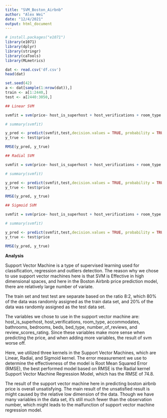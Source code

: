 ```yaml
---
title: "SVM_Boston_Airbnb"
author: "Alex Wei"
date: "12/4/2021"
output: html_document
---
```


```r
# install.packages("e1071")
library(e1071)
library(dplyr)
library(stringr)
library(caTools)
library(MLmetrics)
```

```r
dat <- read.csv('df.csv')
head(dat)
```

```r
set.seed(42)
a <- dat[sample(1:nrow(dat)),]
train <- a[1:2440,]
test <- a[2440:3050,]
```

```r
## Linear SVM

svmfit = svm(price~ host_is_superhost + host_verifications + room_type + accommodates + bathrooms + bedrooms + beds + bed_type + number_of_reviews + review_scores_rating, data = train, kernel="linear")

# summary(svmfit)

y_pred <- predict(svmfit,test,decision.values = TRUE, probability = TRUE)
y_true <- test$price

RMSE(y_pred, y_true)
```

```r
## Radial SVM

svmfit = svm(price~ host_is_superhost + host_verifications + room_type + accommodates + bathrooms + bedrooms + beds + bed_type + number_of_reviews + review_scores_rating, data = train, kernel="radial")

# summary(svmfit)

y_pred <- predict(svmfit,test,decision.values = TRUE, probability = TRUE)
y_true <- test$price

RMSE(y_pred, y_true)

```

```r
## Sigmoid SVM

svmfit = svm(price~ host_is_superhost + host_verifications + room_type + accommodates + bathrooms + bedrooms + beds + bed_type + number_of_reviews + review_scores_rating, data = train, kernel="sigmoid", scale = FALSE)

# summary(svmfit)

y_pred <- predict(svmfit,test,decision.values = TRUE, probability = TRUE)
y_true <- test$price

RMSE(y_pred, y_true)

```

**Analysis**

Support Vector Machine is a type of supervised learning used for classification, regression and outliers detection. The reason why we chose to  use support vector machines here is that SVM is Effective in high dimensional spaces, and here in the Boston Airbnb price prediction model, there are relatively large number of variate.

The train set and test test are separate based on the ratio 8:2, which 80% of the data was randomly assigned as the train data set, and 20% of the data was randomly assigned as the test data set. 

The variables we chose to use in the support vector machine are: host_is_superhost, host_verifications, room_type, accommodates, bathrooms, bedrooms, beds, bed_type, number_of_reviews, and review_scores_rating. Since these variables make more sense when predicting the price, and when adding more variables, the result of svm worse off. 

Here, we utilized three kernels in the Support Vector Machines, which are Linear, Radial, and Sigmoid kernel. The error measurement we use to determine the effectiveness of the model is Root Mean Squared Error (RMSE), the best performed model based on RMSE is the Radial kernel Support Vector Machine Regression Model, which has the RMSE of 74.8. 

The result of the support vector machine here in predicting boston airbnb price is overall unsatisfying. The main result of the unsatisfied result is might caused by the relative low dimension of the data. Though we have many variables in the data set, it's still much fewer than the observation number, which might leads to the malfunction of support vector machine regression model. 
